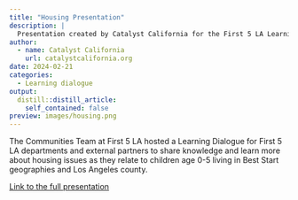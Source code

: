 ```yaml
---
title: "Housing Presentation"
description: |
  Presentation created by Catalyst California for the First 5 LA Learning Dialogue on Housing that took place on October 18th, 2023. This presentation connects data with literature review findings to illustrate the various ways in which housing insecurity is a racial equity issue, and negatively impacts health and socioeconomic outcomes for families and children ages 0 to 5.
author:
  - name: Catalyst California
    url: catalystcalifornia.org
date: 2024-02-21
categories:
  - Learning dialogue
output:
  distill::distill_article:
    self_contained: false
preview: images/housing.png
---
```


The Communities Team at First 5 LA hosted a Learning Dialogue for First 5 LA departments and external partners to share knowledge and learn more about housing issues as they relate to children age 0-5 living in Best Start geographies and Los Angeles county.

[Link to the full presentation](https://github.com/catalystcalifornia/f5la_datahub/blob/main/F5LA%20Housing%20Learning%20Dialogue_CC.pdf) 





